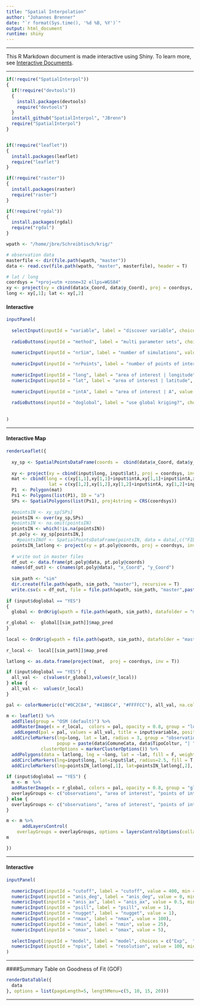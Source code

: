 ```yaml
---
title: "Spatial Interpolation"
author: "Johannes Brenner"
date: "`r format(Sys.time(), '%d %B, %Y')`"
output: html_document
runtime: shiny
---
```


***

This R Markdown document is made interactive using Shiny. To learn more, see [Interactive Documents](http://rmarkdown.rstudio.com/authoring_shiny.html).

***

```r

if(!require("SpatialInterpol"))
{
  if(!require("devtools"))
  {
    install.packages(devtools)
    require("devtools")
  }
  install_github("SpatialInterpol", "JBrenn")
  require("SpatialInterpol")
}


if(!require("leaflet"))
{
  install.packages(leaflet)
  require("leaflet")
}

if(!require("raster"))
{
  install.packages(raster)
  require("raster")
}

if(!require("rgdal"))
{
  install.packages(rgdal)
  require("rgdal")
}

wpath <- "/home/jbre/Schreibtisch/krig/"

# observation data
masterfile <- dir(file.path(wpath, "master"))
data <- read.csv(file.path(wpath, "master", masterfile), header = T)

# lat / long
coordsys = "+proj=utm +zone=32 ellps=WGS84"
xy <- project(xy = cbind(data$x_Coord, data$y_Coord), proj = coordsys, inv = T)
long <- xy[,1]; lat <- xy[,2]

```

#### Interactive 

```r
inputPanel(
  
  selectInput(inputId = "variable", label = "discover variable", choices = dimnames(data)[[2]][c(7,8,10:17)], selected = "Humus____"),
  
  radioButtons(inputId = "method", label = "multi parameter sets", choices = c("YES","NO"), selected = "NO"),
  
  numericInput(inputId = "nrSim", label = "number of simulations", value = 1, min = 1, max = 1000, step = 1), 
  
  numericInput(inputId = "nrPoints", label = "number of points of interest", value = 500, min = 100, max = 15000, step = 1), 
  
  numericInput(inputId = "long", label = "area of interest | longitude", value = 11.14),
  numericInput(inputId = "lat", label = "area of interest | latitude", value = 46.47),
  
  numericInput(inputId = "intA", label = "area of interest | A", value = 11000, min = 0, max = 100000, step = 1), 
  
  radioButtons(inputId = "doglobal", label = "use global kriging?", choices = c("YES","NO"), selected = "NO")
  
  
)

```

***

#### Interactive Map

```r

renderLeaflet({
  
  xy_sp <- SpatialPointsDataFrame(coords =  cbind(data$x_Coord, data$y_Coord), proj4string = CRS(coordsys), data = data[,c("FID",input$variable)])
  
  xy <- project(xy = cbind(input$long, input$lat), proj = coordsys, inv = F)
  mat <- cbind(long = c(xy[1,1],xy[1,1]+input$intA,xy[1,1]+input$intA,xy[1,1]), 
                lat = c(xy[1,2],xy[1,2],xy[1,2]+input$intA, xy[1,2]+input$intA))
  P1  <- Polygon(mat)
  Ps1 <- Polygons(list(P1), ID = "a")
  SPs <- SpatialPolygons(list(Ps1), proj4string = CRS(coordsys))
  
  #pointsIN <- xy_sp[SPs]
  pointsIN <- over(xy_sp,SPs)
  #pointsIN <- na.omit(pointsIN) 
  pointsIN <- which(!is.na(pointsIN))
  pt.poly <- xy_sp[pointsIN,]  
    #pointsINdf <- SpatialPointsDataFrame(pointsIN, data = data[,c("FID",input$variable)])
  pointsIN_latlong <- project(xy = pt.poly@coords, proj = coordsys, inv = T)
  
  # write out in master files
  df_out <- data.frame(pt.poly@data, pt.poly@coords)
  names(df_out) <- c(names(pt.poly@data), "x_Coord", "y_Coord")
  
  sim_path <- "sim"
  dir.create(file.path(wpath, sim_path, "master"), recursive = T)
  write.csv(x = df_out, file = file.path(wpath, sim_path, "master",paste("masterfile_",sim_path,".txt",sep="")), row.names = F, quote = F)
  
if (input$doglobal == "YES")
{
  global <- OrdKrig(wpath = file.path(wpath, sim_path), datafolder = "master", rastermask = NA, local = FALSE, variable = input$variable, inverseDistWeigths = FALSE, npix = input$npix, cutoff = input$cutoff, anis_deg = input$anis_deg, anis_ax = input$anis_ax, psill = input$psill, nugget = input$nugget, nmax = input$nmax, nmin = input$nmin, omax = input$omax, model = input$model, validation = FALSE)

r_global <-  global[[sim_path]]$map_pred
}
  
local <- OrdKrig(wpath = file.path(wpath, sim_path), datafolder = "master", rastermask = NA, local = TRUE, variable = input$variable, inverseDistWeigths = FALSE, npix = input$npix, cutoff = input$cutoff, anis_deg = input$anis_deg, anis_ax = input$anis_ax, psill = input$psill, nugget = input$nugget, nmax = input$nmax, nmin = input$nmin, omax = input$omax, model = input$model, validation = FALSE)
  
r_local <-  local[[sim_path]]$map_pred

latlong <- as.data.frame(project(mat,  proj = coordsys, inv = T))

if (input$doglobal == "YES") {
  all_val <-  c(values(r_global),values(r_local))
} else {
  all_val <-  values(r_local)
}

pal <- colorNumeric(c("#0C2C84", "#41B6C4", "#FFFFCC"), all_val, na.color = "transparent")

m <- leaflet() %>%  
  addTiles(group = "OSM (default)") %>%
  addRasterImage(x = r_local,  colors = pal, opacity = 0.8, group = "local kriging")  %>% 
   addLegend(pal = pal, values = all_val, title = input$variable, position = "topleft")  %>% 
  addCircleMarkers(lng=long, lat = lat, radius = 3, group = "observations", opacity = .5, color = "orange",
                   popup = paste(data$ComuneCata, data$TipoColtur, "| ", input$variable, data[,input$variable]),
             clusterOptions = markerClusterOptions()) %>%
  addPolygons(data = latlong, lng = ~long, lat = ~lat, fill = F, weight = 2, color = "#FFFFCC", group = "area of interest")  %>% 
  addCircleMarkers(lng=input$long, lat=input$lat, radius=2.5, fill = T, color = "red", popup = "input point") %>%
  addCircleMarkers(lng=pointsIN_latlong[,1], lat=pointsIN_latlong[,2], radius=1.5, fill = F, color = "grey", group = "points of interest")
  
if (input$doglobal == "YES") {
  m <- m  %>% 
  addRasterImage(x = r_global, colors = pal, opacity = 0.8, group = "global kriging")
  overlayGroups <- c("observations", "area of interest", "points of interest", "local kriging", "global kriging")
} else {
  overlayGroups <- c("observations", "area of interest", "points of interest", "local kriging")
}

m <- m %>%
      addLayersControl(
    overlayGroups = overlayGroups, options = layersControlOptions(collapsed = FALSE))
m  

})

```
  
***

#### Interactive 

```r
inputPanel(
  
  numericInput(inputId = "cutoff", label = "cutoff", value = 400, min = 0, max = 10000, step = 1),
  numericInput(inputId = "anis_deg", label = "anis_deg", value = 0, min = 0, max = 360, step = 1), 
  numericInput(inputId = "anis_ax", label = "anis_ax", value = 0.5, min = 0, max = 1, step = 0.01), 
  numericInput(inputId = "psill", label = "psill", value = 1),
  numericInput(inputId = "nugget", label = "nugget", value = 1),
  numericInput(inputId = "nmax", label = "nmax", value = 100),
  numericInput(inputId = "nmin", label = "nmin", value = 25),
  numericInput(inputId = "omax", label = "omax", value = 5),
  
  selectInput(inputId = "model", label = "model", choices = c("Exp",  "Sph", "Gau", "Mat"), selected = "Sph"),
  numericInput(inputId = "npix", label = "resolution", value = 100, min = 0, max = 1000, step = 1)
)

```

***

####Summary Table on Goodness of Fit (GOF)


```r

renderDataTable({
  data
}, options = list(pageLength=5, lengthMenu=c(5, 10, 15, 20)))

```

***

